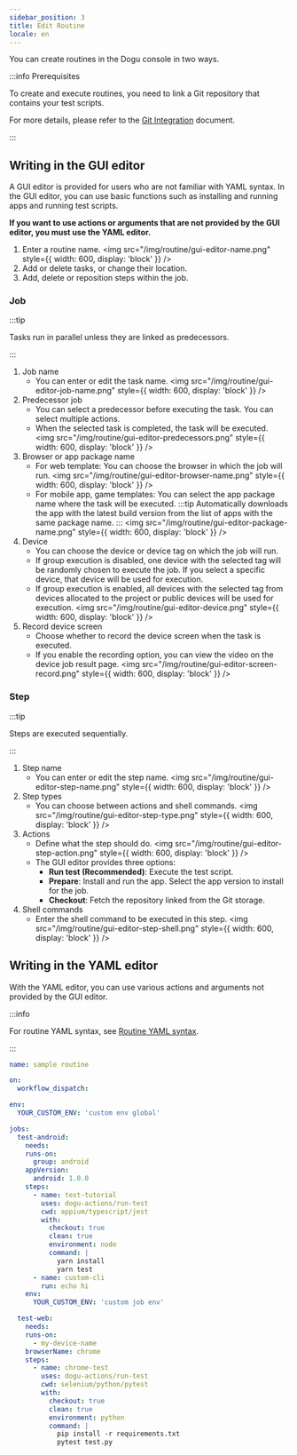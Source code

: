 ```yaml
---
sidebar_position: 3
title: Edit Routine
locale: en
---
```


You can create routines in the Dogu console in two ways.

:::info Prerequisites

To create and execute routines, you need to link a Git repository that contains your test scripts.

For more details, please refer to the [Git Integration](/management/project/git-integration) document.

:::

## Writing in the GUI editor

A GUI editor is provided for users who are not familiar with YAML syntax. In the GUI editor, you can use basic functions such as installing and running apps and running test scripts.

**If you want to use actions or arguments that are not provided by the GUI editor, you must use the YAML editor.**

1. Enter a routine name.
   <img
     src="/img/routine/gui-editor-name.png"
     style={{ width: 600, display: 'block' }}
   />
2. Add or delete tasks, or change their location.
3. Add, delete or reposition steps within the job.

### Job

:::tip

Tasks run in parallel unless they are linked as predecessors.

:::

1. Job name
   - You can enter or edit the task name.
     <img
       src="/img/routine/gui-editor-job-name.png"
       style={{ width: 600, display: 'block' }}
     />
2. Predecessor job
   - You can select a predecessor before executing the task. You can select multiple actions.
   - When the selected task is completed, the task will be executed.
     <img
       src="/img/routine/gui-editor-predecessors.png"
       style={{ width: 600, display: 'block' }}
     />
3. Browser or app package name
   - For web template: You can choose the browser in which the job will run.
     <img
       src="/img/routine/gui-editor-browser-name.png"
       style={{ width: 600, display: 'block' }}
     />
   - For mobile app, game templates: You can select the app package name where the task will be executed.
     :::tip
     Automatically downloads the app with the latest build version from the list of apps with the same package name.
     :::
     <img
       src="/img/routine/gui-editor-package-name.png"
       style={{ width: 600, display: 'block' }}
     />
4. Device
   - You can choose the device or device tag on which the job will run.
   - If group execution is disabled, one device with the selected tag will be randomly chosen to execute the job. If you select a specific device, that device will be used for execution.
   - If group execution is enabled, all devices with the selected tag from devices allocated to the project or public devices will be used for execution.
     <img
       src="/img/routine/gui-editor-device.png"
       style={{ width: 600, display: 'block' }}
     />
5. Record device screen
   - Choose whether to record the device screen when the task is executed.
   - If you enable the recording option, you can view the video on the device job result page.
     <img
       src="/img/routine/gui-editor-screen-record.png"
       style={{ width: 600, display: 'block' }}
     />

### Step

:::tip

Steps are executed sequentially.

:::

1. Step name
   - You can enter or edit the step name.
     <img
       src="/img/routine/gui-editor-step-name.png"
       style={{ width: 600, display: 'block' }}
     />
2. Step types
   - You can choose between actions and shell commands.
     <img
       src="/img/routine/gui-editor-step-type.png"
       style={{ width: 600, display: 'block' }}
     />
3. Actions
   - Define what the step should do.
     <img
       src="/img/routine/gui-editor-step-action.png"
       style={{ width: 600, display: 'block' }}
     />
   - The GUI editor provides three options:
     - **Run test (Recommended)**: Execute the test script.
     - **Prepare**: Install and run the app. Select the app version to install for the job.
     - **Checkout**: Fetch the repository linked from the Git storage.
4. Shell commands
   - Enter the shell command to be executed in this step.
     <img
       src="/img/routine/gui-editor-step-shell.png"
       style={{ width: 600, display: 'block' }}
     />

## Writing in the YAML editor

With the YAML editor, you can use various actions and arguments not provided by the GUI editor.

:::info

For routine YAML syntax, see [Routine YAML syntax](./syntax).

:::

```yaml title="example.yaml"
name: sample routine

on:
  workflow_dispatch:

env:
  YOUR_CUSTOM_ENV: 'custom env global'

jobs:
  test-android:
    needs:
    runs-on:
      group: android
    appVersion:
      android: 1.0.0
    steps:
      - name: test-tutorial
        uses: dogu-actions/run-test
        cwd: appium/typescript/jest
        with:
          checkout: true
          clean: true
          environment: node
          command: |
            yarn install
            yarn test
      - name: custom-cli
        run: echo hi
    env:
      YOUR_CUSTOM_ENV: 'custom job env'

  test-web:
    needs:
    runs-on:
      - my-device-name
    browserName: chrome
    steps:
      - name: chrome-test
        uses: dogu-actions/run-test
        cwd: selenium/python/pytest
        with:
          checkout: true
          clean: true
          environment: python
          command: |
            pip install -r requirements.txt
            pytest test.py
```
